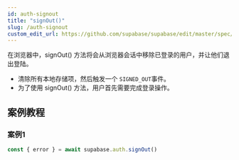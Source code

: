 ```yaml
---
id: auth-signout
title: "signOut()"
slug: /auth-signout
custom_edit_url: https://github.com/supabase/supabase/edit/master/spec/supabase_js_v2.yml
---
```



在浏览器中，signOut() 方法将会从浏览器会话中移除已登录的用户，并让他们退出登陆。

* 清除所有本地存储项，然后触发一个 `SIGNED_OUT`事件。
* 为了使用 signOut() 方法，用户首先需要完成登录操作。



## 案例教程
### 案例1 

<Tabs scrollable size="small" type="underlined" defaultActiveId="demo2">


<TabPanel id="demo2" label="使用方法">

  ```ts
const { error } = await supabase.auth.signOut()
  ```

</TabPanel>
</Tabs>



